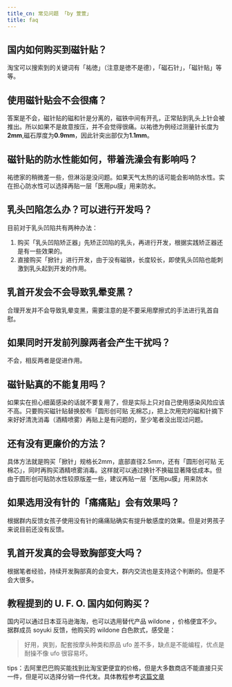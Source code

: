```yaml
---
title_cn: 常见问题 「by 萱萱」
title: faq
---
```


## 国内如何购买到磁针贴？

淘宝可以搜索到的关键词有「祐徳」（注意是徳不是德），「磁石针」，「磁针贴」等等。

## 使用磁针贴会不会很痛？

答案是不会，磁针贴的磁和针是分离的，磁铁中间有开孔，正常贴到乳头上针会被推出。所以如果不是故意按压，并不会觉得很痛。以祐徳为例经过测量针长度为**2mm**,磁石厚度为**0.9mm**，因此针突出部仅为**1.1mm**。

## 磁针贴的防水性能如何，带着洗澡会有影响吗？

祐徳家的稍微差一些，但淋浴是没问题。如果天气太热的话可能会影响防水性。实在担心防水性可以选择再贴一层「医用pu膜」用来防水。

## 乳头凹陷怎么办？可以进行开发吗？
目前对于乳头凹陷共有两种办法：
1. 购买「乳头凹陷矫正器」先矫正凹陷的乳头，再进行开发，根据实践矫正器还是有一些效果的。
2. 直接购买「掀针」进行开发，由于没有磁铁，长度较长，即使乳头凹陷也能刺激到乳头起到开发的作用。 

## 乳首开发会不会导致乳晕变黑？

合理开发并不会导致乳晕变黑，需要注意的是不要采用摩擦式的手法进行乳首自慰。

## 如果同时开发前列腺两者会产生干扰吗？

不会，相反两者是促进作用。

## 磁针贴真的不能复用吗？

如果实在担心细菌感染的话就不要复用了，但是实际上只对自己使用感染风险应该不高。只要购买磁针贴替换胶布「圆形创可贴 无棉芯」，把上次用完的磁和针摘下来好好清洗消毒（酒精喷雾）再贴上是有问题的，至少笔者没出现过问题。

## 还有没有更廉价的方法？

具体方法就是购买「掀针」规格长2mm，底部直径2.5mm，还有「圆形创可贴 无棉芯」，同时再购买酒精喷雾消毒。这样就可以通过换针不换磁显著降低成本。但由于圆形创可贴防水性较原版差一些，建议再贴一层「医用pu膜」用来防水

## 如果选用没有针的「痛痛贴」会有效果吗？

根据群内反馈女孩子使用没有针的痛痛贴确实有提升敏感度的效果。但是对男孩子来说目前还没有反馈。

## 乳首开发真的会导致胸部变大吗？

根据笔者经验，持续开发胸部真的会变大，群内交流也是支持这个判断的。但是不会大很多。


## 教程提到的 U. F. O. 国内如何购买？

国内可以通过日本亚马逊海淘，也可以选用替代产品 wildone ，价格便宜不少。据群成员 soyuki 反馈，他购买的 wildone 白色款式，感受是：

> 好用，爽到，配套按摩头种类和原品 ufo 差不多，缺点是不能编程，优点是耐操不像 ufo 很容易坏。

tips：去阿里巴巴购买能找到比淘宝更便宜的价格，但是大多数商店不能直接只买一件，但是可以选择分销一件代发。具体教程参考[这篇文章](https://post.smzdm.com/p/aoozn46m/)
